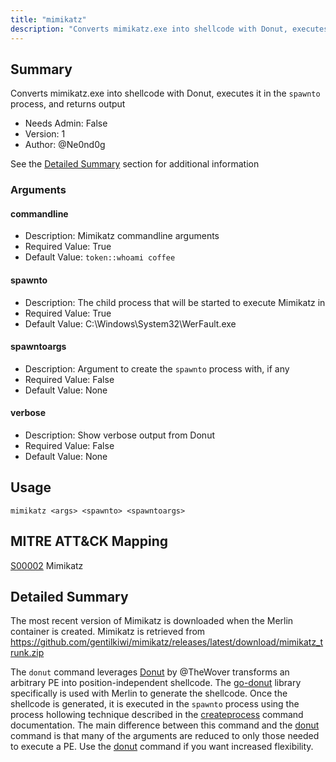 ```yaml
---
title: "mimikatz"
description: "Converts mimikatz.exe into shellcode with Donut, executes it in the spawnto process, and returns output"
---
```


## Summary

Converts mimikatz.exe into shellcode with Donut, executes it in the `spawnto` process, and returns output

- Needs Admin: False  
- Version: 1  
- Author: @Ne0nd0g

See the [Detailed Summary](#detailed-summary) section for additional information

### Arguments

#### commandline

- Description: Mimikatz commandline arguments
- Required Value: True
- Default Value: `token::whoami coffee`

#### spawnto

- Description: The child process that will be started to execute Mimikatz in
- Required Value: True
- Default Value: C:\Windows\System32\WerFault.exe

#### spawntoargs

- Description: Argument to create the `spawnto` process with, if any
- Required Value: False
- Default Value: None

#### verbose

- Description: Show verbose output from Donut
- Required Value: False
- Default Value: None

## Usage

```
mimikatz <args> <spawnto> <spawntoargs>
```

## MITRE ATT&CK Mapping

[S00002](https://attack.mitre.org/software/S0002/) Mimikatz

## Detailed Summary

The most recent version of Mimikatz is downloaded when the Merlin container is created.
Mimikatz is retrieved from https://github.com/gentilkiwi/mimikatz/releases/latest/download/mimikatz_trunk.zip

The `donut` command leverages [Donut](https://github.com/TheWover/donut) by @TheWover transforms an arbitrary PE
into position-independent shellcode.
The [go-donut](https://github.com/Binject/go-donut) library specifically is used with Merlin to generate the shellcode.
Once the shellcode is generated, it is executed in the `spawnto` process using the process hollowing technique described
in the [createprocess](./../createprocess) command documentation. The main difference between this command and the
[donut](./../donut) command is that many of the arguments are reduced to only those needed to execute a PE.
Use the [donut](./../donut) command if you want increased flexibility.

